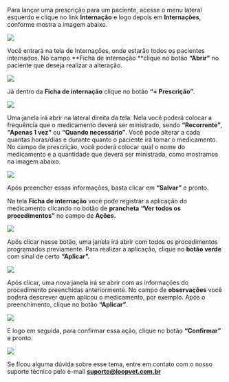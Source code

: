 Para lançar uma prescrição para um paciente, acesse o menu lateral esquerdo e clique no link **Internação** e logo depois em **Internações**, conforme mostra a imagem abaixo.

<img src="/imagem-1.0-link-internacoes-1.webp" />

Você entrará na tela de Internações, onde estarão todos os pacientes internados. No campo **Ficha de internação **clique no botão **“Abrir”** no paciente que deseja realizar a alteração.

<img src="/imagem-1.1-selecionando-o-paciente-2.webp" />

Já dentro da **Ficha de internação** clique no botão **“+ Prescrição”**.

<img src="/imagem-1.2-ficha-de-internacao-1.webp" />

Uma janela irá abrir na lateral direita da tela. Nela você poderá colocar a frequência que o medicamento deverá ser ministrado, sendo **“Recorrente”**, **“Apenas 1 vez”** ou **“Quando necessário”**. Você pode alterar a cada quantas horas/dias e durante quanto o paciente irá tomar o medicamento. No campo de prescrição, você poderá colocar qual o nome do medicamento e a quantidade que deverá ser ministrada, como mostramos na imagem abaixo.

<img src="/imagem-1.3-adicionando-prescricao.webp" />

Após preencher essas informações, basta clicar em **“Salvar”** e pronto.

Na tela **Ficha de internação** você pode registrar a aplicação do medicamento clicando no botão de **prancheta** **“Ver todos os procedimentos”** no campo de **Ações.**

<img src="/imagem-1.4-vendo-a-prescricao.webp" />

Após clicar nesse botão, uma janela irá abrir com todos os procedimentos programados previamente. Para realizar a aplicação, clique no **botão verde** com sinal de certo **“Aplicar”.**

<img src="/imagem-1.5-confirmando-uso-do-medicamento.webp" />

Após clicar, uma nova janela irá se abrir com as informações do procedimento preenchidas anteriormente. No campo de **observações** você poderá descrever quem aplicou o medicamento, por exemplo. Após o preenchimento, clique no botão **“Aplicar”**.

<img src="/imagem-1.6-medicamento-aplicado.webp" />

E logo em seguida, para confirmar essa ação, clique no botão **“Confirmar”** e pronto.

<img src="/imagem-1.7-confirmar-procedimento.webp" />

Se ficou alguma dúvida sobre esse tema, entre em contato com o nosso suporte técnico pelo e-mail **suporte@loopvet.com.br**
